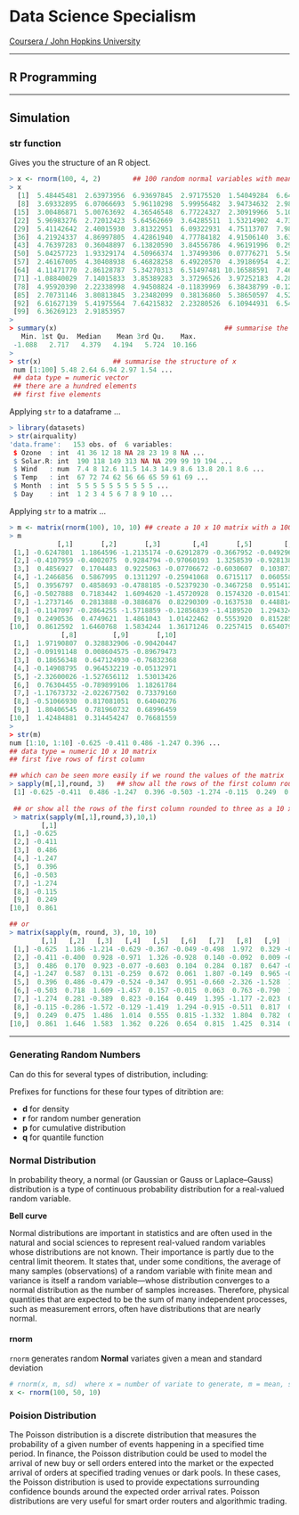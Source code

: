 # Data Science Specialism
[Coursera / John Hopkins University](https://www.coursera.org/learn/r-programming)

---

## **R Programming**

---

## Simulation

### str function

Gives you the structure of an R object.

```R
> x <- rnorm(100, 4, 2)        ## 100 random normal variables with mean 4 & sd 2
> x
  [1]  5.48445481  2.63973956  6.93697845  2.97175520  1.54049284  6.64028998  3.01764728
  [8]  3.69332895  6.07066693  5.96110298  5.99956482  3.94734632  2.98144784  1.97962963
 [15]  3.00486871  5.00763692  4.36546548  6.77224327  2.30919966  5.10799045  2.69262105
 [22]  5.96983276  2.72012423  5.64562669  3.64285511  1.53214902  4.73767784  1.07084910
 [29]  5.41142642  2.40015930  3.81322951  6.09322931  4.75113707  7.98779262  7.15398666
 [36]  4.21924337  4.86997805  4.42861940  4.77784182  4.91506140  3.63264267  4.61120299
 [43]  4.76397283  0.36048897  6.13820590  3.84556786  4.96191996  0.29974423  0.36433914
 [50]  5.04257723  1.93329174  4.50966374  1.37499306  0.07776271  5.56622967  0.65682773
 [57]  2.46167005  4.30408938  6.46828258  6.49220570  4.39186954  4.23413098  4.97454704
 [64]  4.11471770  2.86128787  5.34270313  6.51497481 10.16588591  7.46907396  7.38411764
 [71] -1.08840029  7.14015833  3.85389283  3.37296526  3.97252183  4.28117877  6.88893724
 [78]  4.95920390  2.22338998  4.94508824 -0.11839969  6.38438799 -0.12146605  2.18115263
 [85]  2.70731146  3.80813845  3.23482099  0.38136860  5.38650597  4.52393854  1.90683916
 [92]  6.61627139  5.41975564  7.64215832  2.23280526  6.10944931  6.54505887  4.17814338
 [99]  6.36269123  2.91853957
>
> summary(x)                                          ## summarise the data in x
   Min. 1st Qu.  Median    Mean 3rd Qu.    Max. 
 -1.088   2.717   4.379   4.194   5.724  10.166 
> 
> str(x)                  ## summarise the structure of x
 num [1:100] 5.48 2.64 6.94 2.97 1.54 ...
 ## data type = numeric vector
 ## there are a hundred elements
 ## first five elements
```

Applying ```str``` to a dataframe ...
```R
> library(datasets)
> str(airquality)
'data.frame':	153 obs. of  6 variables:
 $ Ozone  : int  41 36 12 18 NA 28 23 19 8 NA ...
 $ Solar.R: int  190 118 149 313 NA NA 299 99 19 194 ...
 $ Wind   : num  7.4 8 12.6 11.5 14.3 14.9 8.6 13.8 20.1 8.6 ...
 $ Temp   : int  67 72 74 62 56 66 65 59 61 69 ...
 $ Month  : int  5 5 5 5 5 5 5 5 5 5 ...
 $ Day    : int  1 2 3 4 5 6 7 8 9 10 ...
```

Applying ```str``` to a matrix ...
```R
> m <- matrix(rnorm(100), 10, 10) ## create a 10 x 10 matrix with a 100 randoms
> m
            [,1]       [,2]       [,3]        [,4]       [,5]        [,6]        [,7]
 [1,] -0.6247801  1.1864596 -1.2135174 -0.62912879 -0.3667952 -0.04929667 -0.49791198
 [2,] -0.4107959 -0.4002075  0.9284794 -0.97060193  1.3258539 -0.92813886  0.14032359
 [3,]  0.4856927  0.1704483  0.9225063 -0.07706672 -0.6030607  0.10387378  0.28390098
 [4,] -1.2466856  0.5867995  0.1311297 -0.25941068  0.6715117  0.06055883  1.80705514
 [5,]  0.3956797  0.4858693 -0.4788185 -0.52379230 -0.3467258  0.95141210 -0.65987765
 [6,] -0.5027888  0.7183442  1.6094620 -1.45720928  0.1574320 -0.01541181  0.06260423
 [7,] -1.2737146  0.2813888 -0.3886876  0.82290309 -0.1637538  0.44881455  1.39527846
 [8,] -0.1147097 -0.2864255 -1.5718859 -0.12856839 -1.4189520  1.29432482 -0.91535434
 [9,]  0.2490536  0.4749621  1.4861043  1.01422462  0.5553920  0.81528519 -1.33208501
[10,]  0.8612592  1.6460768  1.5834244  1.36171246  0.2257415  0.65407940  0.81478852
             [,8]         [,9]       [,10]
 [1,]  1.97190807  0.328832906 -0.90420447
 [2,] -0.09191148  0.008604575 -0.89679473
 [3,]  0.18656348  0.647124930 -0.76832368
 [4,] -0.14908795  0.964532219 -0.05132971
 [5,] -2.32600026 -1.527656112  1.53013426
 [6,]  0.76304455 -0.789899106  1.18261784
 [7,] -1.17673732 -2.022677502  0.73379160
 [8,] -0.51066930  0.817081051  0.64040276
 [9,]  1.80406545  0.781960732  0.68996459
[10,]  1.42484881  0.314454247  0.76681559
>
> str(m)
num [1:10, 1:10] -0.625 -0.411 0.486 -1.247 0.396 ...
## data type = numeric 10 x 10 matrix
## first five rows of first column

## which can be seen more easily if we round the values of the matrix
> sapply(m[,1],round, 3)   ## show all the rows of the first column rounded to 3
 [1] -0.625 -0.411  0.486 -1.247  0.396 -0.503 -1.274 -0.115  0.249  0.861
 
 ## or show all the rows of the first column rounded to three as a 10 x 1 matrix
 > matrix(sapply(m[,1],round,3),10,1)
        [,1]
 [1,] -0.625
 [2,] -0.411
 [3,]  0.486
 [4,] -1.247
 [5,]  0.396
 [6,] -0.503
 [7,] -1.274
 [8,] -0.115
 [9,]  0.249
[10,]  0.861

## or
> matrix(sapply(m, round, 3), 10, 10)
        [,1]   [,2]   [,3]   [,4]   [,5]   [,6]   [,7]   [,8]   [,9]  [,10]
 [1,] -0.625  1.186 -1.214 -0.629 -0.367 -0.049 -0.498  1.972  0.329 -0.904
 [2,] -0.411 -0.400  0.928 -0.971  1.326 -0.928  0.140 -0.092  0.009 -0.897
 [3,]  0.486  0.170  0.923 -0.077 -0.603  0.104  0.284  0.187  0.647 -0.768
 [4,] -1.247  0.587  0.131 -0.259  0.672  0.061  1.807 -0.149  0.965 -0.051
 [5,]  0.396  0.486 -0.479 -0.524 -0.347  0.951 -0.660 -2.326 -1.528  1.530
 [6,] -0.503  0.718  1.609 -1.457  0.157 -0.015  0.063  0.763 -0.790  1.183
 [7,] -1.274  0.281 -0.389  0.823 -0.164  0.449  1.395 -1.177 -2.023  0.734
 [8,] -0.115 -0.286 -1.572 -0.129 -1.419  1.294 -0.915 -0.511  0.817  0.640
 [9,]  0.249  0.475  1.486  1.014  0.555  0.815 -1.332  1.804  0.782  0.690
[10,]  0.861  1.646  1.583  1.362  0.226  0.654  0.815  1.425  0.314  0.767
```

---


### Generating Random Numbers

Can do this for several types of distribution, including:

Prefixes for functions for these four types of ditribtion are:

+ **d** for density
+ **r** for random number generation
+ **p** for cumulative distribution
+ **q** for quantile function


### Normal Distribution

In probability theory, a normal (or Gaussian or Gauss or Laplace–Gauss) distribution is a type of continuous probability distribution for a real-valued random variable.

**Bell curve**

Normal distributions are important in statistics and are often used in the natural and social sciences to represent real-valued random variables whose distributions are not known. Their importance is partly due to the central limit theorem. It states that, under some conditions, the average of many samples (observations) of a random variable with finite mean and variance is itself a random variable—whose distribution converges to a normal distribution as the number of samples increases. Therefore, physical quantities that are expected to be the sum of many independent processes, such as measurement errors, often have distributions that are nearly normal.

#### rnorm

```rnorm``` generates random **Normal** variates given a mean and standard deviation

```R
# rnorm(x, m, sd)  where x = number of variate to generate, m = mean, sd = std dev
x <- rnorm(100, 50, 10)
```


### Poision Distribution

The Poisson distribution is a discrete distribution that measures the probability of a given number of events happening in a specified time period. In finance, the Poisson distribution could be used to model the arrival of new buy or sell orders entered into the market or the expected arrival of orders at specified trading venues or dark pools. In these cases, the Poisson distribution is used to provide expectations surrounding confidence bounds around the expected order arrival rates. Poisson distributions are very useful for smart order routers and algorithmic trading.